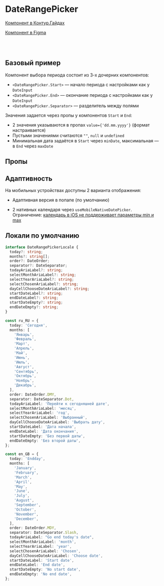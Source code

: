
<Meta of={DateRangePickerStories} />

# DateRangePicker

[Компонент в Контур.Гайдах](https://guides.kontur.ru/components/input-fields/calendar/)

[Компонент в Figma](https://www.figma.com/file/87ScqxPzJpF9DcVBNYWOjM/%E2%9A%A1-Kontur-UI-Modern-Layout?node-id=281%3A18389)

<Description />

<br />
<br />

## Базовый пример

Компонент выбора периода состоит из 3-х дочерних компонентов:

- `<DateRangePicker.Start>` — начало периода с настройками как у `DateInput`
- `<DateRangePicker.End>` — окончание периода с настройками как у `DateInput`
- `<DateRangePicker.Separator>` — разделитель между полями

Значения задается через пропы у компонентов `Start` и `End`:

- 2 значения указываются в пропах `value={'dd.mm.yyyy'}` (формат настраивается)
- Пустыми значениями считаются `""`, `null` и `undefined`
- Минимальная дата задаётся в `Start` через `minDate`, максимальная — в `End` через `maxDate`

<Primary />

## Пропы

<PropsTable />

<Stories title="" includePrimary={false} />

## Адаптивность

На мобильных устройствах доступны 2 варианта отображения:

- Адаптивная версия в попапе (по умолчанию)

- 2 нативных календаря через `useMobileNativeDatePicker`. <br /> Ограничение: [календарь в iOS не поддерживает параметры min и max](https://bugs.webkit.org/show_bug.cgi?id=225639)

## Локали по умолчанию

```typescript static
interface DateRangePickerLocale {
  today?: string;
  months?: string[];
  order?: DateOrder;
  separator?: DateSeparator;
  todayAriaLabel?: string;
  selectMonthAriaLabel?: string;
  selectYearAriaLabel?: string;
  selectChosenAriaLabel?: string;
  dayCellChooseDateAriaLabel?: string;
  startDateLabel?: string;
  endDateLabel?: string;
  startDateEmpty?: string;
  endDateEmpty?: string;
}

const ru_RU = {
  today: 'Сегодня',
  months: [
    'Январь',
    'Февраль',
    'Март',
    'Апрель',
    'Май',
    'Июнь',
    'Июль',
    'Август',
    'Сентябрь',
    'Октябрь',
    'Ноябрь',
    'Декабрь',
  ],
  order: DateOrder.DMY,
  separator: DateSeparator.Dot,
  todayAriaLabel: 'Перейти к сегодняшней дате',
  selectMonthAriaLabel: 'месяц',
  selectYearAriaLabel: 'год',
  selectChosenAriaLabel: 'Выбранный',
  dayCellChooseDateAriaLabel: 'Выбрать дату',
  startDateLabel: 'Дата начала',
  endDateLabel: 'Дата окончания',
  startDateEmpty: 'Без первой даты',
  endDateEmpty: 'Без второй даты',
};

const en_GB = {
  today: 'Endday',
  months: [
    'January',
    'February',
    'March',
    'April',
    'May',
    'June',
    'July',
    'August',
    'September',
    'October',
    'November',
    'December',
  ],
  order: DateOrder.MDY,
  separator: DateSeparator.Slash,
  todayAriaLabel: "Go end today's date",
  selectMonthAriaLabel: 'month',
  selectYearAriaLabel: 'year',
  selectChosenAriaLabel: 'Chosen',
  dayCellChooseDateAriaLabel: 'Choose date',
  startDateLabel: 'Start date',
  endDateLabel: 'End date',
  startDateEmpty: 'No start date',
  endDateEmpty: 'No end date',
};
```
